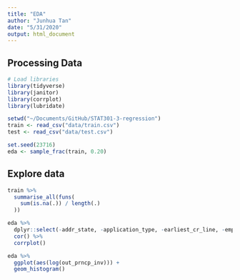 ```yaml
---
title: "EDA"
author: "Junhua Tan"
date: "5/31/2020"
output: html_document
---
```



## Processing Data

```r
# Load libraries
library(tidyverse)
library(janitor)
library(corrplot)
library(lubridate)
```

```r
setwd("~/Documents/GitHub/STAT301-3-regression")
train <- read_csv("data/train.csv") 
test <- read_csv("data/test.csv")

set.seed(23716)
eda <- sample_frac(train, 0.20)
```


## Explore data

```r
train %>% 
  summarise_all(funs(
    sum(is.na(.)) / length(.)
  ))
```

```r
eda %>% 
  dplyr::select(-addr_state, -application_type, -earliest_cr_line, -emp_length, -emp_title, -grade, -home_ownership, -initial_list_status, -last_credit_pull_d, -purpose, -sub_grade, -term, -verification_status) %>% 
  cor() %>% 
  corrplot()
```

```r
eda %>% 
  ggplot(aes(log(out_prncp_inv))) +
  geom_histogram()
```

